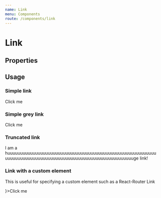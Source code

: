 ```yaml
---
name: Link
menu: Components
route: /components/link
---
```



# Link

## Properties

<Props of={Link} />

## Usage

### Simple link
<Playground>
  <Link href="#">Click me</Link>
</Playground>

### Simple grey link
<Playground>
  <Link gray href="#">Click me</Link>
</Playground>

### Truncated link
<Playground>
  <Link truncate href="#">I am a huuuuuuuuuuuuuuuuuuuuuuuuuuuuuuuuuuuuuuuuuuuuuuuuuuuuuuuuuuuuuuuuuuuuuuuuuuuuuuuuuuuuuuuuuuuuuuuuuuuuuuuuuuuuuuge link!</Link>
</Playground>

### Link with a custom element
This is useful for specifying a custom element such as a React-Router Link

<Playground>
  <Link href="#" customComponent={(props) => <div {...props} />}>Click me</Link>
</Playground>


